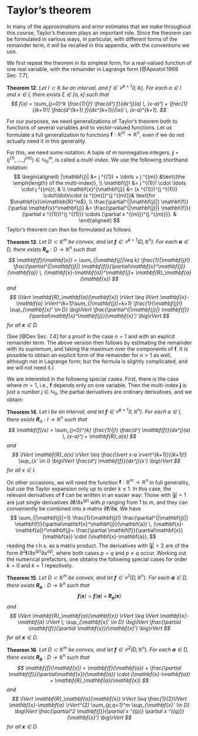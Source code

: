 # Taylor's theorem {#sec-taylorthm}

In many of the approximations and error estimates that we make
throughout this course, Taylor's theorem plays an important role. Since
the theorem can be formulated in various ways, in particular, with
different forms of the remainder term, it will be recalled in this
appendix, with the conventions we use.

We first repeat the theorem in its simplest form, for a real-valued
function of one real variable, with the remainder in Lagrange form
[@Apostol:1969 Sec. 7.7].

::: {#thm-taylor1d}
**Theorem 12**. *Let $I\subset\mathbb{R}$ be an interval, and
$f \in \mathcal{C}^{k+1}(I,\mathbb{R})$. For each $a \in I$ and
$x \in I$, there exists $\xi \in [a,x]$ such that
$$
f(x) = \sum_{j=0}^k \frac{1}{j!} \frac{d^j f}{dx^j}(a) \, (x-a)^j
   + \frac{1}{(k+1)!} \frac{d^{k+1} f}{dx^{k+1}}(\xi) \, (x-a)^{k+1}.
$$
*
:::

For our purposes, we need generalizations of Taylor's theorem both to
functions of several variables and to vector-valued functions. Let us
formulate a full generalization to functions
$\mathbf{f}:\mathbb{R}^m\to\mathbb{R}^n$, even if we do *not* actually
need it in this generality.

For this, we need some notation. A tuple of $m$ nonnegative integers,
$\mathbf{j}= (j ^{(1)},\ldots,j ^{(m)})\in \mathbb{N}_0^m$, is called a
*multi-index*. We use the following shorthand notation:
$$
\begin{aligned}
 |\mathbf{j}| &= j ^{(1)} + \ldots + j ^{(m)} &\text{(the \emph{length} of the multi-index)},
\\
 \mathbf{j}! &= j ^{(1)}! \cdot \ldots \cdot j ^{(m)}!, &
\\
 \mathbf{x}^{\mathbf{j}} &= (x ^{(1)})^{j ^{(1)}} \cdot\ldots\cdot (x ^{(m)})^{j ^{(m)}}& \text{for $\mathbf{x}\in\mathbb{R}^m$},
\\
 \frac{\partial^{|\mathbf{j}|} \mathbf{f}}{\partial \mathbf{x}^\mathbf{j}} &= 
\frac{\partial^{|\mathbf{j}|} \mathbf{f}}{ (\partial x ^{(1)})^{j ^{(1)}} \cdots (\partial x ^{(m)})^{j ^{(m)}}}. &
\end{aligned}
$$
Taylor's theorem can then be formulated as follows.

::: {#thm-taylormnd}
**Theorem 13**. *Let $D \subset \mathbb{R}^m$ be convex, and let
$\mathbf{f}\in \mathcal{C}^{k+1}(D,\mathbb{R}^n)$. For each
$\mathbf{a}\in D$, there exists
$\mathbf{R}_\mathbf{a}: D \to \mathbb{R}^n$ such that
$$
\mathbf{f}(\mathbf{x}) = \sum_{|\mathbf{j}|\leq k} \frac{1}{\mathbf{j}!} \frac{\partial^{|\mathbf{j}|} \mathbf{f}}{\partial\mathbf{x}^\mathbf{j}}(\mathbf{a}) \, (\mathbf{x}-\mathbf{a})^\mathbf{j}+ \mathbf{R}_\mathbf{a}(\mathbf{x})
$$
and
$$
\lVert \mathbf{R}_\mathbf{a}(\mathbf{x}) \rVert \leq \lVert \mathbf{x}-\mathbf{a} \rVert^{k+1}\sum_{|\mathbf{j}|=k+1} \frac{1}{\mathbf{j}!} 
    \sup_{\mathbf{x}' \in D} \big\lVert \frac{\partial^{|\mathbf{j}|} \mathbf{f}}{\partial\mathbf{x}^\mathbf{j}}(\mathbf{x}') \big\rVert
$$
for all $\mathbf{x}\in D$.*
:::

(See [@Dev Sec. 7.4] for a proof in the case $n=1$ and with an explicit
remainder term. The above version then follows by estimating the
remainder with its supremum, and taking the maximum over the components
of $\mathbf{f}$. It is possible to obtain an explicit form of the
remainder for $n>1$ as well, although not in Lagrange form; but the
formula is slightly complicated, and we will not need it.)

We are interested in the following special cases. First, there is the
case where $m=1$, i.e., $\mathbf{f}$ depends only on one variable. Then
the multi-index $\mathbf{j}$ is just a number $j \in \mathbb{N}_0$, the
partial derivatives are ordinary derivatives, and we obtain:

::: {#thm-taylor1nd}
**Theorem 14**. *Let $I$ be an interval, and let
$\mathbf{f}\in \mathcal{C}^{k+1}(I,\mathbb{R}^n)$. For each $a \in I$,
there exists $\mathbf{R}_a : I \to \mathbb{R}^n$ such that
$$
\mathbf{f}(x) = \sum_{j=0}^{k} \frac{1}{j!} \frac{d^j \mathbf{f}}{dx^j}(a) \, (x-a)^j + \mathbf{R}_a(x)
$$
and
$$
\lVert \mathbf{R}_a(x) \rVert \leq  \frac{\lvert x-a \rvert^{k+1}}{(k+1)!} 
    \sup_{x' \in I} \big\lVert \frac{d^j \mathbf{f}}{dx^j}(x') \big\rVert
$$
for all $x \in I$.*
:::

On other occasions, we will need the function
$\mathbf{f}: \mathbb{R}^m\to\mathbb{R}^n$ in full generality, but use
the Taylor expansion only up to order $k \leq 1$. In this case, the
relevant derivatives of $\mathbf{f}$ can be written in an easier way:
Those with $|\mathbf{j}|=1$ are just single derivatives
$\partial \mathbf{f}/\partial x ^{(p)}$ with $p$ ranging from $1$ to
$m$, and they can conveniently be combined into a matrix
$\partial\mathbf{f}/\partial \mathbf{x}$. We have
$$
\sum_{|\mathbf{j}|=1} \frac{1}{\mathbf{j}!} \frac{\partial^{|\mathbf{j}|} \mathbf{f}}{\partial\mathbf{x}^\mathbf{j}}(\mathbf{a}) \, (\mathbf{x}-\mathbf{a})^\mathbf{j}= \frac{\partial \mathbf{f}}{\partial\mathbf{x}}(\mathbf{a}) \cdot (\mathbf{x}-\mathbf{a}),
$$
reading the r.h.s. as a matrix product. The derivatives with
$|\mathbf{j}|=2$ are of the form
$\partial^2 \mathbf{f}/\partial x ^{(p)}\partial x ^{(q)}$, where both
cases $p=q$ and $p \neq q$ occur. Working out the numerical prefactors,
one obtains the following special cases for order $k=0$ and $k=1$
repectively.

::: {#thm-taylororder0}
**Theorem 15**. *Let $D \subset \mathbb{R}^m$ be convex, and let
$\mathbf{f}\in \mathcal{C}^{1}(D,\mathbb{R}^n)$. For each
$\mathbf{a}\in D$, there exists
$\mathbf{R}_\mathbf{a}: D \to \mathbb{R}^n$ such that
$$
\mathbf{f}(\mathbf{x}) = \mathbf{f}(\mathbf{a}) + \mathbf{R}_\mathbf{a}(\mathbf{x})
$$
and
$$
\lVert \mathbf{R}_\mathbf{a}(\mathbf{x}) \rVert \leq \lVert \mathbf{x}-\mathbf{a} \rVert \; \sup_{\mathbf{x}' \in D} \big\lVert  \frac{\partial \mathbf{f}}{\partial \mathbf{x}}(\mathbf{x}') \big\rVert
$$
for all $\mathbf{x}\in D$.*
:::

::: {#thm-taylororder1}
**Theorem 16**. *Let $D \subset \mathbb{R}^m$ be convex, and let
$\mathbf{f}\in \mathcal{C}^{2}(D,\mathbb{R}^n)$. For each
$\mathbf{a}\in D$, there exists
$\mathbf{R}_\mathbf{a}: D \to \mathbb{R}^n$ such that
$$
\mathbf{f}(\mathbf{x}) = \mathbf{f}(\mathbf{a}) + \frac{\partial \mathbf{f}}{\partial\mathbf{x}}(\mathbf{a}) \cdot (\mathbf{x}-\mathbf{a}) +  \mathbf{R}_\mathbf{a}(\mathbf{x})
$$
and
$$
\lVert \mathbf{R}_\mathbf{a}(\mathbf{x}) \rVert \leq \frac{1}{2}\lVert \mathbf{x}-\mathbf{a} \rVert^{2} \sum_{p,q=1}^m  
    \sup_{\mathbf{x}' \in D} \big\lVert \frac{\partial^2 \mathbf{f}}{\partial x ^{(p)} \partial x ^{(q)}}(\mathbf{x}') \big\rVert
$$
for all $\mathbf{x}\in D$.*
:::

